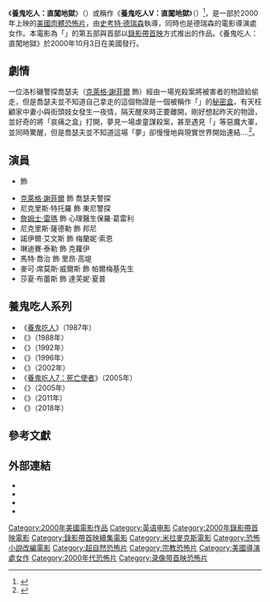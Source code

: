{{noteTA
|G1=Movie
|G2=Show
}}
{{Infobox film
| name           = 養鬼吃人：直闖地獄
| original_name  = {{lang|en|''Hellraiser: Inferno''}}
| image          = Hellraiser-Inferno-Video.jpg
| caption        = 電影海報
| director       = [[史考特·德瑞森|史考特·德瑞森]]
| producer       = W.K. Border<br />Joel Soisson
| screenplay     = Paul Harris Boardman<br />Scott Derrickson
| based_on       = 角色出自於原作者<br />[[克里夫·巴克|克里夫·巴克]]
| starring       = {{le|道格·布萊德利|Doug Bradley}}<br />[[克萊格·謝菲爾|克萊格·謝菲爾]]<br />Nicholas Turturro<br />[[詹姆士·雷瑪|詹姆士·雷瑪]]
| music          = Walter Werzowa
| cinematography = Nathan Hope
| editing        = Kirk M. Morri
| distributor    = [[次元影業|次元影業]]<br />[[米拉麥克斯影業|米拉麥克斯影業]]
| released       = {{Film date|2000|10|03|美國}}
| runtime        = 99分鐘
| country        = {{USA}}
| language       = 英語
| budget         = $200萬美元
| preceded_by    = 《{{le|養鬼吃人4：猛鬼磁場|Hellraiser: Bloodline}}》
| followed_by    = 《{{le|養鬼吃人6：死亡代碼|Hellraiser: Hellseeker}}》
| cn_name        = 养鬼吃人5
| hk_name        = 猛鬼追魂5
| tw_name        = 養鬼吃人：直闖地獄<br>養鬼吃人最終章：直闖地獄（DVD）
}}
《'''養鬼吃人：直闖地獄'''》（{{lang-en|'''''Hellraiser: Inferno'''''}}）或稱作《'''養鬼吃人V：直闖地獄'''》（{{lang-en|'''''Hellraiser V: Inferno'''''}}）<ref>{{Cite web |url=http://www.miramax.com/movie/hellraiser-v-inferno/ |title=存档副本 |access-date=2016-12-02 |archive-date=2018-12-09 |archive-url=https://web.archive.org/web/20181209135228/https://www.miramax.com/movie/hellraiser-v-inferno/ |dead-url=no }}</ref>，是一部於2000年上映的[[美國|美國]]{{le|靈異題材|Supernatural fiction|超自然}}[[肉體恐怖|肉體恐怖片]]，由[[史考特·德瑞森|史考特·德瑞森]]執導，同時也是德瑞森的電影導演處女作。本電影為「{{le|養鬼吃人系列電影|Hellraiser (franchise)}}」的第五部與首部以[[錄影帶首映|錄影帶首映]]方式推出的作品。《養鬼吃人：直闖地獄》於2000年10月3日在美國發行。

== 劇情 ==
一位洛杉磯警探喬瑟夫（[[克萊格·謝菲爾|克萊格·謝菲爾]] 飾）經由一場兇殺案將被害者的物證給偷走，但是喬瑟夫並不知道自己拿走的這個物證是一個被稱作「{{le|哀痛之盒|Lemarchand's box}}」的[[秘密盒|秘密盒]]，有天枉顧家中妻小與街頭妓女發生一夜情，隔天醒來時正要離開，剛好想起昨天的物證，並好奇的將「哀痛之盒」打開，夢見一場虐童謀殺案，甚至遇見「{{le|針頭 (養鬼吃人)|Pinhead (Hellraiser)|針頭鬼}}」等惡魔大軍，並同時驚醒，但是喬瑟夫並不知道這場「夢」卻慢慢地與現實世界開始連結....<ref>{{cite web|url=http://www.ivideo.com.tw/rent_video/video_detail.asp?film_id=12998|title=養鬼吃人：直闖地獄 Hellraiser: Inferno|publisher=nkps|date=2000|accessdate=2016-12-02|archive-date=2018-11-15|archive-url=https://web.archive.org/web/20181115195146/http://www.ivideo.com.tw/rent_video/video_detail.asp?film_id=12998|dead-url=no}}</ref>。

== 演員 ==
* {{le|道格·布萊德利|Doug Bradley}} 飾 {{le|針頭 (養鬼吃人)|Pinhead (Hellraiser)|針頭鬼}}
* [[克萊格·謝菲爾|克萊格·謝菲爾]] 飾 喬瑟夫警探
* 尼克里斯·特托羅 飾 東尼警探 
* [[詹姆士·雷瑪|詹姆士·雷瑪]] 飾 心理醫生保羅·葛雷利
* 尼克里斯·薩德勒 飾 邦尼
* 諾伊爾·艾文斯 飾 梅蘭妮·索恩
* 琳迪賽·泰勒 飾 克蘿伊
* 馬特·喬治 飾 里昂·高堤 
* 麥可·席莫斯·威爾斯 飾 帕爾梅基先生
* 莎夏·布蕾斯 飾 達芙妮·夏普

== 養鬼吃人系列 ==
*《[[養鬼吃人|養鬼吃人]]》（1987年）
*《{{le|養鬼吃人2|Hellbound: Hellraiser II}}》（1988年）
*《{{le|養鬼吃人3|Hellraiser III: Hell on Earth}}》（1992年）
*《{{le|養鬼吃人4：猛鬼磁場|Hellraiser: Bloodline}}》（1996年）
*《{{le|養鬼吃人6：死亡代碼|Hellraiser: Hellseeker}}》（2002年）
*《[[養鬼吃人7：死亡使者|養鬼吃人7：死亡使者]]》（2005年）
*《{{le|養鬼吃人8|Hellraiser: Hellworld}}》（2005年）
*《{{le|養鬼吃人9：啟示錄|Hellraiser: Revelations}}》（2011年）
*《{{le|養鬼吃人10：審判|Hellraiser: Judgment}}》（2018年）

== 參考文獻==
{{Reflist}}

== 外部連結==
* {{Official website|http://www.miramax.com/movie/hellraiser-v-inferno}}
*{{IMDb title|id=0229440}}
*{{Amg movie|210961}}
*{{Rotten Tomatoes|hellraiser_inferno}}

{{DEFAULTSORT:Hellraiser: Inferno}}
[[Category:2000年美國電影作品|Category:2000年美國電影作品]]
[[Category:英语电影|Category:英语电影]]
[[Category:2000年錄影帶首映電影|Category:2000年錄影帶首映電影]]
[[Category:錄影帶首映續集電影|Category:錄影帶首映續集電影]]
[[Category:米拉麥克斯電影|Category:米拉麥克斯電影]]
[[Category:恐怖小說改編電影|Category:恐怖小說改編電影]]
[[Category:超自然恐怖片|Category:超自然恐怖片]]
[[Category:宗教恐怖片|Category:宗教恐怖片]]
[[Category:美國導演處女作|Category:美國導演處女作]]
[[Category:2000年代恐怖片|Category:2000年代恐怖片]]
[[Category:录像带首映恐怖片|Category:录像带首映恐怖片]]
